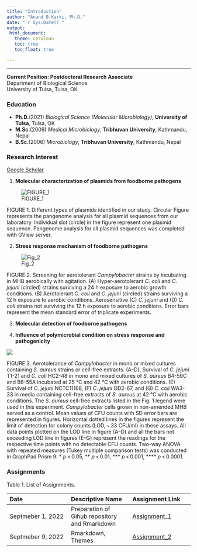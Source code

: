 ```yaml
---
title: "Introduction"
author: "Anand B.Karki, Ph.D."
date: "`r Sys.Date()`"
output: 
 html_document:
   theme: cerulean
   toc: true
   toc_float: true

---
```


---
**Current Position: Postdoctoral Research Associate**  
Department of Biological Science  
University of Tulsa, Tulsa, OK  

### Education

  - **Ph.D.**(2021) *Biological Science (Molecular Microbiology)*, **University of Tulsa**, Tulsa, OK  
  - **M.Sc.**(2009) *Medical Microbiology*, **Tribhuvan University**, Kathmandu, Nepal  
  - **B.Sc.**(2006) *Microbiology*, **Tribhuvan University**, Kathmandu, Nepal  


### Research Interest
[Google Scholar](https://scholar.google.com/citations?user=g5NJJPIAAAAJ&hl=en)  

  1. **Molecular characterization of plasmids from foodborne pathogens**  

![FIGURE_1](image/Fig 1.jpeg)

FIGURE 1. Different types of plasmids identified in our study. Circular Figure represents the pangenome analysis for all plasmid sequences from our laboratory. Individual slot (circle) in the figure represent one plasmid sequence. Pangenome analysis for all plasmid sequences was completed with GView server.  

  2. **Stress response mechanism of foodborne pathogens**  

![Fig_2](image/Fig 2.jpeg)  


FIGURE 2. Screening for aerotolerant *Campylobacter* strains by incubating in MHB aerobically with agitation. (A) Hyper-aerotolerant *C. coli* and *C. jejuni* (circled) strains surviving a 24 h exposure to aerobic growth conditions. (B) Aerotolerant *C. coli* and *C. jejuni* (circled) strains surviving a 12 h exposure to aerobic conditions. Aerosensitive (C) *C. jejuni* and (D) *C. coli* strains not surviving the 12 h exposure to aerobic conditions. Error bars represent the mean standard error of triplicate experiments.  

  3. **Molecular detection of foodborne pathogens**  
  
  4. **Influence of polymicrobial condition on stress response and pathogenicity**  
  
![](image/Fig 3.webp)  

FIGURE 3. Aerotolerance of *Campylobacter* in mono or mixed cultures containing *S. aureus* strains or cell-free extracts. (A–D), Survival of *C. jejuni* T1-21 and *C. coli* HC2-48 in mono and mixed cultures of *S. aureus* B4-59C and B6-55A incubated at 25 °C and 42 °C with aerobic conditions. (E) Survival of *C. jejuni* NCTC11168, (F) *C. jejuni* OD2-67, and (G) *C. coli* WA3-33 in media containing cell-free extracts of *S. aureus* at 42 °C with aerobic conditions. The *S. aureus* cell-free extracts listed in the Fig. 1 legend were used in this experiment. *Campylobacter* cells grown in non-amended MHB served as a control. Mean values of CFU counts with SD error bars are represented in figures. Horizontal dotted lines in the figures represent the limit of detection for colony counts (LOD, ~ 33 CFU/ml) in these assays. All data points plotted on the LOD line in figure (A–D) and all the bars not exceeding LOD line in figures (E–G) represent the readings for the respective time points with no detectable CFU counts. Two-way ANOVA with repeated measures (Tukey multiple comparison tests) was conducted in GraphPad Prism 9: * *p* < 0.05, ** *p* < 0.01, *** *p* < 0.001, **** *p* < 0.0001.

### Assignments

Table 1. List of Assignments.  

| Date | Descriptive Name | Assignment Link
| :-- | :-- | :--
|Septmeber 1, 2022 | Preparation of Gihub repository and Rmarkdown | [Assignment_1](Assignments/Assignment1.html)  
|Septmeber 9, 2022 | Rmarkdown, Themes | [Assignment_2](Assignments/Assignment2.html)

